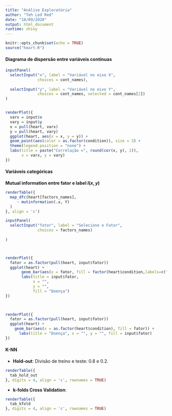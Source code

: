 ```yaml
---
title: "Análise Exploratória"
author: "Teh Led Red"
date: "18/09/2020"
output: html_document
runtime: shiny
---
```


```r
knitr::opts_chunk$set(echo = TRUE)
source("heart.R")
```

#### Diagrama de dispersão entre variáveis contínuas


```r
inputPanel(
  selectInput("x", label = "Variável no eixo X",
              choices = cont_names),
  
  selectInput("y", label = "Variável no eixo Y",
              choices = cont_names, selected = cont_names[2])
)


renderPlot({
  varx = input$x
  vary = input$y
  x = pull(heart, varx)
  y = pull(heart, vary)
  ggplot(heart, aes(x = x, y = y)) +
  geom_point(aes(color = as.factor(condition)), size = 3) +
  theme(legend.position = "none") +
  labs(title = paste("Correlação =", round(cor(x, y), 2)),
       x = varx, y = vary) 
})
```

#### Variáveis categóricas

**Mutual information entre fator e label $I(x, y)$**

```r

renderTable({
  map_dfc(heart[factors_names],
     ~ mutinformation(.x, Y)
  )
}, align = 'c')
```

```r
inputPanel(
  selectInput("fator", label = "Selecione o Fator",
              choices = factors_names)
  
)



renderPlot({
  fator = as.factor(pull(heart, input$fator))
  ggplot(heart) +
       geom_bar(aes(x = fator, fill = factor(heart$condition,labels=c("Negativo","Positivo")))) +
       labs(title = input$fator,
            x = "",
            y = "",
            fill = "Doença") 
})

 

renderPlot({
  fator = as.factor(pull(heart, input$fator))
  ggplot(heart) +
    geom_bar(aes(x = as.factor(heart$condition), fill = fator)) +
      labs(title = "Doença", x = "", y = "", fill = input$fator)
})
```


#### K-NN

- **Hold-out**: Divisão de treino e teste: $0.8$ e $0.2$.

```r
renderTable({
  tab_hold_out
}, digits = 4, align = 'c', rownames = TRUE)
```

- **k-folds Cross Validation**:

```r
renderTable({
  tab_kfold
}, digits = 4, align = 'c', rownames = TRUE)

```

